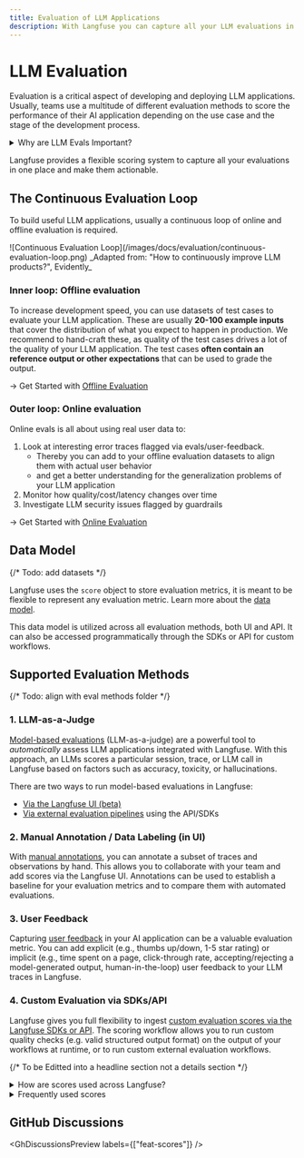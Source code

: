 ```yaml
---
title: Evaluation of LLM Applications
description: With Langfuse you can capture all your LLM evaluations in one place. You can combine a variety of different evaluation metrics like model-based evaluations (LLM-as-a-Judge), manual annotations or user feedback. This allows you to measure quality, tonality, factual accuracy, completeness, and other dimensions of your LLM application.
---
```


# LLM Evaluation

Evaluation is a critical aspect of developing and deploying LLM applications. Usually, teams use a multitude of different evaluation methods to score the performance of their AI application depending on the use case and the stage of the development process.

<details>
<summary>Why are LLM Evals Important?</summary>

LLM evaluation is crucial for improving the accuracy and robustness of language models, ultimately enhancing the user experience and trust in your AI application. It helps detect hallucinations and measure performance across diverse tasks. A structured evaluation in production is vital for continuously improving your application.

</details>


<EvaluationOverview />

Langfuse provides a flexible scoring system to capture all your evaluations in one place and make them actionable.

## The Continuous Evaluation Loop

To build useful LLM applications, usually a continuous loop of online and offline evaluation is required.

<Frame border fullWidth>
  ![Continuous Evaluation
  Loop](/images/docs/evaluation/continuous-evaluation-loop.png)
</Frame>

<span>
  _Adapted from: "How to continuously improve LLM products?", Evidently_
</span>

### Inner loop: Offline evaluation

To increase development speed, you can use datasets of test cases to evaluate your LLM application.
These are usually **20-100 example inputs** that cover the distribution of what you expect to happen in production.
We recommend to hand-craft these, as quality of the test cases drives a lot of the quality of your LLM application.
The test cases **often contain an reference output or other expectations** that can be used to grade the output.

-> Get Started with [Offline Evaluation](/docs/evaluation/get-started/offline)

### Outer loop: Online evaluation

Online evals is all about using real user data to:

1. Look at interesting error traces flagged via evals/user-feedback.
   - Thereby you can add to your offline evaluation datasets to align them with actual user behavior
   - and get a better understanding for the generalization problems of your LLM application
2. Monitor how quality/cost/latency changes over time
3. Investigate LLM security issues flagged by guardrails

-> Get Started with [Online Evaluation](/docs/evaluation/get-started/online)

## Data Model

{/* Todo: add datasets */}

Langfuse uses the `score` object to store evaluation metrics, it is meant to be flexible to represent any evaluation metric. Learn more about the [data model](/docs/scores/data-model).

This data model is utilized across all evaluation methods, both UI and API. It can also be accessed programmatically through the SDKs or API for custom workflows.

## Supported Evaluation Methods

{/* Todo: align with eval methods folder */}

### 1. LLM-as-a-Judge

[Model-based evaluations](/docs/scores/model-based-evals) (LLM-as-a-judge) are a powerful tool to _automatically_ assess LLM applications integrated with Langfuse. With this approach, an LLMs scores a particular session, trace, or LLM call in Langfuse based on factors such as accuracy, toxicity, or hallucinations.

There are two ways to run model-based evaluations in Langfuse:

- [Via the Langfuse UI (beta)](/docs/scores/model-based-evals)
- [Via external evaluation pipelines](/docs/scores/external-evaluation-pipelines) using the API/SDKs

### 2. Manual Annotation / Data Labeling (in UI)

With [manual annotations](/docs/scores/annotation), you can annotate a subset of traces and observations by hand. This allows you to collaborate with your team and add scores via the Langfuse UI. Annotations can be used to establish a baseline for your evaluation metrics and to compare them with automated evaluations.

### 3. User Feedback

Capturing [user feedback](/docs/scores/user-feedback) in your AI application can be a valuable evaluation metric. You can add explicit (e.g., thumbs up/down, 1-5 star rating) or implicit (e.g., time spent on a page, click-through rate, accepting/rejecting a model-generated output, human-in-the-loop) user feedback to your LLM traces in Langfuse.

### 4. Custom Evaluation via SDKs/API

Langfuse gives you full flexibility to ingest [custom evaluation scores via the Langfuse SDKs or API](/docs/scores/custom). The scoring workflow allows you to run custom quality checks (e.g. valid structured output format) on the output of your workflows at runtime, or to run custom external evaluation workflows.

{/* To be Editted into a headline section not a details section */}

<details>
<summary>How are scores used across Langfuse?</summary>

Scores can be used in multiple ways across Langfuse:

1. Displayed on trace/session/dataset run to provide a quick overview
2. Segment all execution traces by scores to e.g. find all traces with a low quality score
3. Analytics: Detailed score reporting with drill downs into use cases and user segments

</details>

<details>
<summary>Frequently used scores</summary>

Scores in Langfuse are adaptable (it is just a `name`) and designed to cater to the unique requirements of specific LLM applications. They typically serve to measure the following aspects:

- Quality
  - Factual accuracy
  - Completeness of the information provided
  - Verification against hallucinations
- Style
  - Sentiment portrayed
  - Tonality of the content
  - Potential toxicity
- Security
  - Similarity to prevalent prompt injections
  - Instances of model refusals (e.g., as a language model, ...)

</details>

## GitHub Discussions


<GhDiscussionsPreview labels={["feat-scores"]} />
